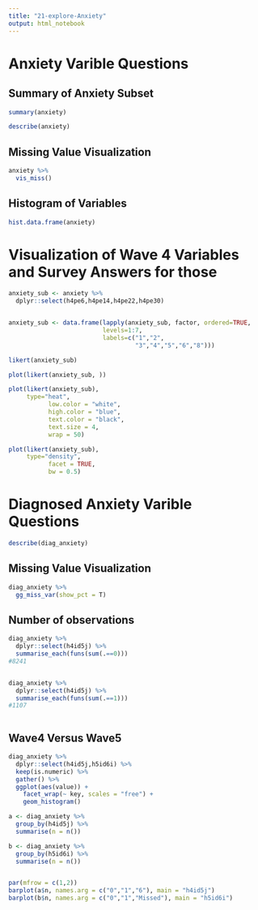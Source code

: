 ```yaml
---
title: "21-explore-Anxiety"
output: html_notebook
---
```


# Anxiety Varible Questions

## Summary of Anxiety Subset

```r
summary(anxiety)
```

```r
describe(anxiety)
```


## Missing Value Visualization

```r
anxiety %>% 
  vis_miss()
```


## Histogram of  Variables

```r
hist.data.frame(anxiety)
```



# Visualization of Wave 4 Variables and Survey Answers for those

```r
anxiety_sub <- anxiety %>% 
  dplyr::select(h4pe6,h4pe14,h4pe22,h4pe30)


anxiety_sub <- data.frame(lapply(anxiety_sub, factor, ordered=TRUE, 
                          levels=1:7, 
                          labels=c("1","2",
                                   "3","4","5","6","8")))

likert(anxiety_sub)

```

```r
plot(likert(anxiety_sub, ))
```

```r
plot(likert(anxiety_sub),
     type="heat",
           low.color = "white",
           high.color = "blue",
           text.color = "black",
           text.size = 4,
           wrap = 50)
```


```r
plot(likert(anxiety_sub),
     type="density",
           facet = TRUE,
           bw = 0.5)
```


# Diagnosed Anxiety Varible Questions
```r
describe(diag_anxiety)
```

## Missing Value Visualization


```r
diag_anxiety %>% 
  gg_miss_var(show_pct = T)
```

## Number of observations
```r
diag_anxiety %>%
  dplyr::select(h4id5j) %>%
  summarise_each(funs(sum(.==0)))
#8241


diag_anxiety %>%
  dplyr::select(h4id5j) %>%
  summarise_each(funs(sum(.==1)))
#1107



```



## Wave4 Versus Wave5
```r
diag_anxiety %>%
  dplyr::select(h4id5j,h5id6i) %>% 
  keep(is.numeric) %>% 
  gather() %>% 
  ggplot(aes(value)) +
    facet_wrap(~ key, scales = "free") +
    geom_histogram()

a <- diag_anxiety %>% 
  group_by(h4id5j) %>% 
  summarise(n = n())

b <- diag_anxiety %>% 
  group_by(h5id6i) %>% 
  summarise(n = n())


par(mfrow = c(1,2))
barplot(a$n, names.arg = c("0","1","6"), main = "h4id5j")
barplot(b$n, names.arg = c("0","1","Missed"), main = "h5id6i")

```



